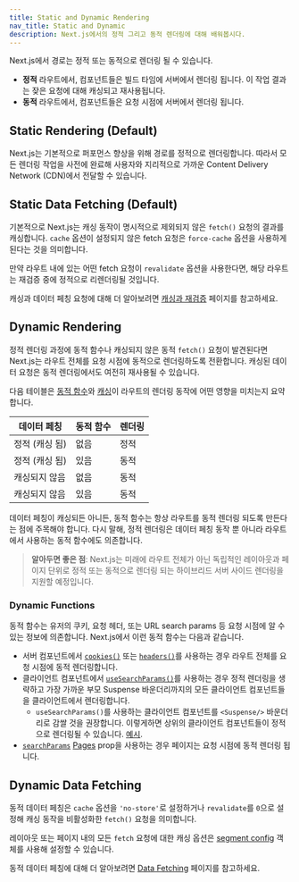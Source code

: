 ```yaml
---
title: Static and Dynamic Rendering
nav_title: Static and Dynamic
description: Next.js에서의 정적 그리고 동적 렌더링에 대해 배워봅시다.
---
```


Next.js에서 경로는 정적 또는 동적으로 렌더링 될 수 있습니다.

- **정적** 라우트에서, 컴포넌트들은 빌드 타임에 서버에서 렌더링 됩니다. 이 작업 결과는 잦은 요청에 대해 캐싱되고 재사용됩니다.
- **동적** 라우트에서, 컴포넌트들은 요청 시점에 서버에서 렌더링 됩니다.

## Static Rendering (Default)

Next.js는 기본적으로 퍼포먼스 향상을 위해 경로를 정적으로 렌더링합니다. 따라서 모든 렌더링 작업을 사전에 완료해 사용자와 지리적으로 가까운 Content Delivery Network (CDN)에서 전달할 수 있습니다.

## Static Data Fetching (Default)

기본적으로 Next.js는 캐싱 동작이 명시적으로 제외되지 않은 `fetch()` 요청의 결과를 캐싱합니다. `cache` 옵션이 설정되지 않은 fetch 요청은 `force-cache` 옵션을 사용하게 된다는 것을 의미합니다.

만약 라우트 내에 있는 어떤 fetch 요청이 `revalidate` 옵션을 사용한다면, 해당 라우트는 재검증 중에 정적으로 리렌더링될 것입니다.

캐싱과 데이터 페칭 요청에 대해 더 알아보려면 [캐싱과 재검증](/docs/app/building-your-application/data-fetching/caching) 페이지를 참고하세요.

## Dynamic Rendering

정적 렌더링 과정에 동적 함수나 캐싱되지 않은 동적 `fetch()` 요청이 발견된다면 Next.js는 라우트 전체를 요청 시점에 동적으로 렌더링하도록 전환합니다. 캐싱된 데이터 요청은 동적 렌더링에서도 여전히 재사용될 수 있습니다.

다음 테이블은 [동적 함수](#dynamic-functions)와 [캐싱](#static-data-fetching-default)이 라우트의 렌더링 동작에 어떤 영향을 미치는지 요약합니다.

| 데이터 페칭    | 동적 함수 | 렌더링 |
| -------------- | --------- | ------ |
| 정적 (캐싱 됨) | 없음      | 정적   |
| 정적 (캐싱 됨) | 있음      | 동적   |
| 캐싱되지 않음  | 없음      | 동적   |
| 캐싱되지 않음  | 있음      | 동적   |

데이터 페칭이 캐싱되든 아니든, 동적 함수는 항상 라우트를 동적 렌더링 되도록 만든다는 점에 주목해야 합니다. 다시 말해, 정적 렌더링은 데이터 페칭 동작 뿐 아니라 라우트에서 사용하는 동적 함수에도 의존합니다.

> **알아두면 좋은 점**: Next.js는 미래에 라우트 전체가 아닌 독립적인 레이아웃과 페이지 단위로 정적 또는 동적으로 렌더링 되는 하이브리드 서버 사이드 렌더링을 지원할 예정입니다.

### Dynamic Functions

동적 함수는 유저의 쿠키, 요청 헤더, 또는 URL search params 등 요청 시점에 알 수 있는 정보에 의존합니다. Next.js에서 이런 동적 함수는 다음과 같습니다.

- 서버 컴포넌트에서 [`cookies()`](/docs/app/api-reference/functions/cookies) 또는 [`headers()`](/docs/app/api-reference/functions/headers)를 사용하는 경우 라우트 전체를 요청 시점에 동적 렌더링합니다.
- 클라이언트 컴포넌트에서 [`useSearchParams()`](/docs/app/api-reference/functions/use-params)를 사용하는 경우 정적 렌더링을 생략하고 가장 가까운 부모 Suspense 바운더리까지의 모든 클라이언트 컴포넌트들을 클라이언트에서 렌더링합니다.
  - `useSearchParams()`를 사용하는 클라이언트 컴포넌트를 `<Suspense/>` 바운더리로 감쌀 것을 권장합니다. 이렇게하면 상위의 클라이언트 컴포넌트들이 정적으로 렌더링될 수 있습니다. [예시](/docs/app/api-reference/functions/use-search-params#static-rendering).
- [`searchParams`](/docs/app/api-reference/file-conventions/page#searchparams-optional) [Pages](/docs/app/api-reference/file-conventions/page) prop을 사용하는 경우 페이지는 요청 시점에 동적 렌더링 됩니다.

## Dynamic Data Fetching

동적 데이터 페칭은 `cache` 옵션을 `'no-store'`로 설정하거나 `revalidate`를 `0`으로 설정해 캐싱 동작을 비활성화한 `fetch()` 요청을 의미합니다.

레이아웃 또는 페이지 내의 모든 `fetch` 요청에 대한 캐싱 옵션은 [segment config](/docs/app/api-reference/file-conventions/route-segment-config) 객체를 사용해 설정할 수 있습니다.

동적 데이터 페칭에 대해 더 알아보려면 [Data Fetching](/docs/app/building-your-application/data-fetching/fetching) 페이지를 참고하세요.
